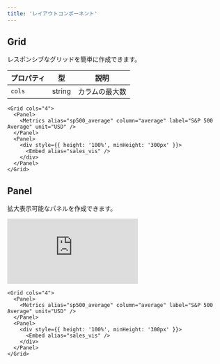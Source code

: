```yaml
---
title: 'レイアウトコンポーネント'
---
```


## Grid

レスポンシブなグリッドを簡単に作成できます。

| プロパティ | 型 | 説明 |
| --- | --- | --- |
| `cols` | string | カラムの最大数 |

```tsx
<Grid cols="4">
  <Panel>
    <Metrics alias="sp500_average" column="average" label="S&P 500 Average" unit="USD" />
  </Panel>
  <Panel>
    <div style={{ height: '100%', minHeight: '300px' }}>
      <Embed alias="sales_vis" />
    </div>
  </Panel>
</Grid>
```

## Panel

拡大表示可能なパネルを作成できます。

<div 
  style={{
    position: 'relative',
    padding: '0 0 46.76753782668501%',
    height: 0
  }}
>
  <iframe 
    src="https://www.loom.com/embed/6171b56a04e244aa83e1790992ed1d64?sid=79c9bc03-6e67-4fca-b869-98d65ad503ed" 
    frameborder="0" 
    webkitallowfullscreen 
    mozallowfullscreen 
    allowfullscreen 
    style={{
      position: 'absolute',
      inset: 0,
      width: '100%',
      height: '100%'
    }}
  >
  </iframe>
</div>

```tsx
<Grid cols="4">
  <Panel>
    <Metrics alias="sp500_average" column="average" label="S&P 500 Average" unit="USD" />
  </Panel>
  <Panel>
    <div style={{ height: '100%', minHeight: '300px' }}>
      <Embed alias="sales_vis" />
    </div>
  </Panel>
</Grid>
```